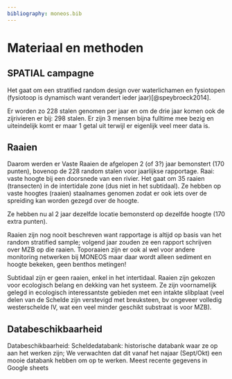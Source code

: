 ```yaml
---
bibliography: moneos.bib
---
```


# Materiaal en methoden

## SPATIAL campagne

Het gaat om een stratified random design over waterlichamen en fysiotopen (fysiotoop is dynamisch want verandert ieder jaar)[@speybroeck2014].

Er worden zo 228 stalen genomen per jaar en om de drie jaar komen ook de zijrivieren er bij: 298 stalen.
Er zijn 3 mensen bijna fulltime mee bezig en uiteindelijk komt er maar 1 getal uit terwijl er eigenlijk veel meer data is.

## Raaien

Daarom werden er Vaste Raaien de afgelopen 2 (of 3?) jaar bemonstert (170 punten), bovenop de 228 random stalen voor jaarlijkse rapportage.
Raai: vaste hoogte bij een doorsnede van een rivier.
Het gaat om 35 raaien (transecten) in de intertidale zone (dus niet in het subtidaal).
Ze hebben op vaste hoogtes (raaien) staalnames genomen zodat er ook iets over de spreiding kan worden gezegd over de hoogte.

Ze hebben nu al 2 jaar dezelfde locatie bemonsterd op dezelfde hoogte (170 extra punten).

Raaien zijn nog nooit beschreven want rapportage is altijd op basis van het random stratified sample; volgend jaar zouden ze een rapport schrijven over MZB op die raaien.
Toporaaien zijn er ook al wel voor andere monitoring netwerken bij MONEOS maar daar wordt alleen sediment en hoogte bekeken, geen benthos metingen!

Subtidaal zijn er geen raaien, enkel in het intertidaal.
Raaien zijn gekozen voor ecologisch belang en dekking van het systeem.
Ze zijn voornamelijk gelegd in ecologisch interessantste gebieden met een intakte slibplaat (veel delen van de Schelde zijn verstevigd met breuksteen, bv ongeveer volledig westerschelde IV, wat een veel minder geschikt substraat is voor MZB).

## Databeschikbaarheid

Databeschikbaarheid: Scheldedatabank: historische databank waar ze op aan het werken zijn; We verwachten dat dit vanaf het najaar (Sept/Okt) een mooie databank hebben om op te werken.
Meest recente gegevens in Google sheets
